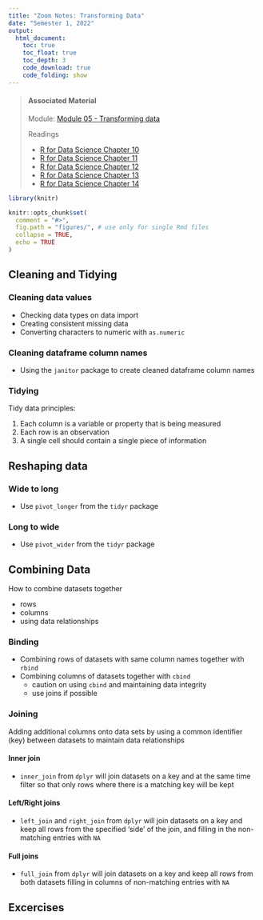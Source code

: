 ```yaml
---
title: "Zoom Notes: Transforming Data"
date: "Semester 1, 2022"
output:
  html_document:
    toc: true
    toc_float: true
    toc_depth: 3
    code_download: true
    code_folding: show
---
```


> #### Associated Material
>
> Module: [Module 05 - Transforming data](05-transform.html)
>
> Readings
>
> - [R for Data Science Chapter 10](https://r4ds.had.co.nz/tibbles.html)
> - [R for Data Science Chapter 11](https://r4ds.had.co.nz/data-import.html)
> - [R for Data Science Chapter 12](https://r4ds.had.co.nz/tidy-data.html)
> - [R for Data Science Chapter 13](https://r4ds.had.co.nz/relational-data.html)
> - [R for Data Science Chapter 14](https://r4ds.had.co.nz/strings.html)

```r
library(knitr)

knitr::opts_chunk$set(
  comment = "#>",
  fig.path = "figures/", # use only for single Rmd files
  collapse = TRUE,
  echo = TRUE
)


```

## Cleaning and Tidying

### Cleaning data values

- Checking data types on data import
- Creating consistent missing data
- Converting characters to numeric with `as.numeric`

### Cleaning dataframe column names

- Using the `janitor` package to create cleaned dataframe column names

### Tidying

Tidy data principles:

1. Each column is a variable or property that is being measured 
2. Each row is an observation
3. A single cell should contain a single piece of information

## Reshaping data

### Wide to long

- Use `pivot_longer` from the `tidyr` package

### Long to wide

- Use `pivot_wider` from the `tidyr` package

## Combining Data

How to combine datasets together

- rows
- columns
- using data relationships

### Binding

- Combining rows of datasets with same column names together with `rbind`
- Combining columns of datasets together with `cbind`
  - caution on using `cbind` and maintaining data integrity
  - use joins if possible

### Joining

Adding additional columns onto data sets by using a common identifier (key) between datasets to maintain data relationships

#### Inner join

- `inner_join` from `dplyr` will join datasets on a key and at the same time filter so that only rows where there is a matching key will be kept

#### Left/Right joins

- `left_join` and `right_join` from `dplyr` will join datasets on a key and keep all rows from the specified 'side' of the join, and filling in the non-matching entries with `NA`

#### Full joins

- `full_join` from `dplyr` will join datasets on a key and keep all rows from both datasets filling in columns of non-matching entries with `NA`

## Excercises






